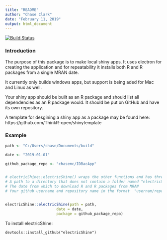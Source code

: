 ```yaml
---
title: "README"
author: "Chase Clark"
date: "February 11, 2019"
output: html_document
---
```



[![Build Status](https://travis-ci.org/chasemc/electricShine.svg?branch=master)](https://travis-ci.org/chasemc/electricShine)

### Introduction
The purpose of this package is to make local shiny apps. It uses electron for creating the application and for repeatability it installs both R and R packages from a single MRAN date.

It currently only builds windows apps, but support is being aded for Mac and Linux as well.

Your shiny app should be built as an R package and should list all dependencies as an R package would. It should be put on GitHub and have its own repository.

A template for desgining a shiny app as a package may be found here: https://github.com/ThinkR-open/shinytemplate


### Example
```r
path <- "C:/Users/chase/Documents/build"

date <- "2019-01-01"

github_package_repo <- "chasemc/IDBacApp"


# electricShine::electricShine() wraps the other functions and has three arguments:
# A path to a directory that does not contain a folder named "electricShine"
# The date from which to download R and R packages from MRAN
# Your github username and repository name in the format  "usernam/repo"  eg "tidyverse/ggplot2"


electricShine::electricShine(path = path,
                       date = date,
                       package = github_package_repo)

```

To install electricShine:

```
devtools::install_github("electricShine")

```

